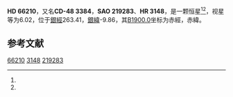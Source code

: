 {{Starbox begin
| name = HD 66210
}}
{{Starbox observe
| epoch = [[J2000.0|J2000.0]]
| constell = {{星座名待查}}<ref name=SIMBAD>{{cite web
 | url=http://simbad.u-strasbg.fr/simbad/sim-id?Ident=HR+3148
 | title =Pulsating variable Star
 | publisher=Centre de Données astronomiques de Strasbourg
 | work=SIMBAD
 | accessdate=2012-07-13}}</ref><ref name=DATA>{{cite web
 | url=http://vizier.u-strasbg.fr/viz-bin/VizieR-5?-out.add=.&-source=5050&-corr=PK=HR&-out.max=9999&HR=3148
 | title=VizieR Detailed Page
 | accessdate=2012-07-13
 | archive-date=2016-03-04
 | archive-url=https://web.archive.org/web/20160304194031/http://vizier.u-strasbg.fr/viz-bin/VizieR-5?-out.add=.&-source=5050&-corr=PK=HR&-out.max=9999&HR=3148
 | dead-url=no
 }}</ref>
| 星官 = 
| ra = {{RA|8|0|14.9}}<ref name=SIMBAD /><ref name=DATA />
| dec = {{DEC|-48|58|53}}<ref name=SIMBAD /><ref name=DATA />
| appmag_v = 6.02<ref name=SIMBAD /><ref name=DATA />
}}
{{Starbox character
| class = A2V<ref name=SIMBAD /><ref name=DATA />
| b-v = 0.04<ref name=SIMBAD /><ref name=DATA />
| u-b = 0.08<ref name=SIMBAD /><ref name=DATA />
| r-i = <ref name=SIMBAD /><ref name=DATA />
| variable = 
}}
{{Starbox astrometry
| radial_v = 0.08
| prop_mo_ra = 12
| parallax = 
| p_error = 
}}
{{Starbox catalog
| names =CD-48 3384，[[SAO星表|SAO]] 219283，[[HD星表|HD]] 66210，[[HR星表|HR]] 3148}}
{{Starbox reference |Simbad=HR+3148}}
{{Starbox end}}

'''HD 66210'''，又名'''CD-48 3384'''，'''SAO 219283'''、'''HR 3148'''，是一颗恒星<ref name=SIMBAD /><ref name=DATA />，视星等为6.02，位于[[銀道座標系|銀經]]263.41，[[銀道座標系|銀緯]]-9.86，其[[B1900.0|B1900.0]]坐标为赤經{{RA|7|57|20.5}}，赤緯{{DEC|-48|-9.86|24}}。

== 参考文献 ==
{{reflist}}

{{star-stub}}

[[Category:HD和HDE天體|66210]]
[[Category:HR天體|3148]]
[[Category:SAO天體|219283]]